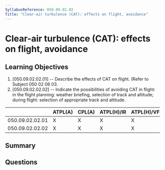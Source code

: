 ```yaml
---
SyllabusReference: 050.09.02.02
Title: "Clear-air turbulence (CAT): effects on flight, avoidance"
---
```


# Clear-air turbulence (CAT): effects on flight, avoidance

## Learning Objectives

1. [050.09.02.02.01] -- Describe the effects of CAT on flight. (Refer to Subject
   050 02 06 03.
2. [050.09.02.02.02] -- Indicate the possibilities of avoiding CAT in flight: in
   the flight planning: weather briefing, selection of track and altitude;
   during flight: selection of appropriate track and altitude.

|                 | ATPL(A) | CPL(A) | ATPL(H)/IR | ATPL(H)/VFR | CPL(H) | IR  | CBIR(A) |
| --------------- | ------- | ------ | ---------- | ----------- | ------ | --- | ------- |
| 050.09.02.02.01 | X       | X      | X          | X           | X      |     |         |
| 050.09.02.02.02 | X       | X      | X          | X           | X      |     |         |

## Summary

## Questions
